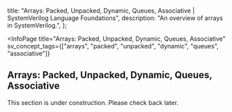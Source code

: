 
  title: "Arrays: Packed, Unpacked, Dynamic, Queues, Associative | SystemVerilog Language Foundations",
  description: "An overview of arrays in SystemVerilog.",
};

<InfoPage
  title="Arrays: Packed, Unpacked, Dynamic, Queues, Associative"
  sv_concept_tags={["arrays", "packed", "unpacked", "dynamic", "queues", "associative"]}
>

  ## Arrays: Packed, Unpacked, Dynamic, Queues, Associative

  This section is under construction. Please check back later.

</InfoPage>